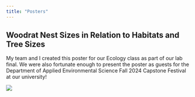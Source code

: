 ```yaml
---
title: "Posters"
---
```


## Woodrat Nest Sizes in Relation to Habitats and Tree Sizes

My team and I created this poster for our Ecology class as part of our lab final. We were also fortunate enough to present the poster as guests for the Department of Applied Environmental Science Fall 2024 Capstone Festival at our university!

![](posters/woodrat_poster.jpg)
